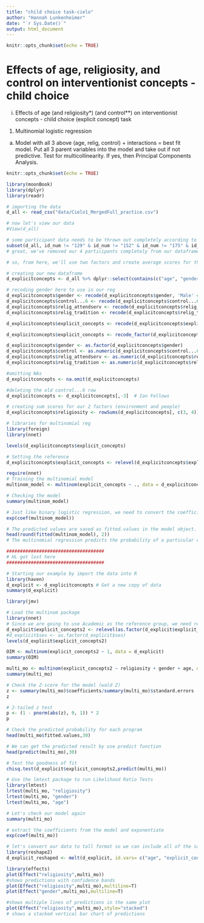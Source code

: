 ```yaml
---
title: "child choice task-cielo"
author: "Hannah Lunkenheimer"
date: "`r Sys.Date()`"
output: html_document
---
```


```r
knitr::opts_chunk$set(echo = TRUE)
```

# Effects of age, religiosity, and control on interventionist concepts - child choice

i.	Effects of age (and religiosity*) (and control**) on interventionist concepts - child choice (explicit concept) task

1.	Multinomial logistic regression
a.	Model with all 3 above (age, relig, control) + interactions = best fit model. Put all 3 parent variables into the model and take out if not predictive. Test for multicollinearity. If yes, then Principal Components Analysis.

```r

knitr::opts_chunk$set(echo = TRUE)

library(moonBook)
library(dplyr)
library(readr)

# importing the data
d_all <- read_csv("data/Cielo1_MergedFull_practice.csv")

# now let's view our data
#View(d_all)

# some participant data needs to be thrown out completely according to the red rows in our CSV file, so let's remove those participants completely here (ID 129, 152, 175, and 277)
subset(d_all, id_num != "129" & id_num != "152" & id_num != "175" & id_num != "277")
# great, we've removed our 4 participants completely from our dataframe d_all and now have all of the participants we can use for analyses

```

```r
# so, from here, we'll use two factors and create average scores for them

# creating our new dataframe
d_explicitconcepts <- d_all %>% dplyr::select(contains(c("age", "gender", "control...6", "relig_attendserv", "relig_tradition", "explicit_concepts")))

# recoding gender here to use in our reg
d_explicitconcepts$gender <- recode(d_explicitconcepts$gender, 'Male' = 1, 'Female'=2)
d_explicitconcepts$control...6 <- recode(d_explicitconcepts$control...6, 'Really Disagree' = 1, 'Disagree'=2, 'Kind of Disagree' = 3, 'Kind of Agree' = 4, 'Agree' = 5, 'Really Agree' = 6)
d_explicitconcepts$relig_attendserv <- recode(d_explicitconcepts$relig_attendserv, 'Never' = 1, 'Less than once a year'=2, 'A few times a year' = 3, 'A few times a month' = 4, 'A few times a week' = 5, 'Daily' = 6)
d_explicitconcepts$relig_tradition <- recode(d_explicitconcepts$relig_tradition, 'Not at all important' = 1, 'Minimally important'=2, 'Moderately important' = 3, 'Very important' = 4)

d_explicitconcepts$explicit_concepts <- recode(d_explicitconcepts$explicit_concepts, "Jordan, who says God doesn't really make things happen in people's lives." = "Jordan, who says God doesn't really make things happen in people's lives.", "Riley, who says God makes things happen in people's lives, but only at special times." = "Riley, who says God makes things happen in people's lives, but only at special times.", "Riley, who says God makes things happen in people's lives, but only special times." = "Riley, who says God makes things happen in people's lives, but only at special times.", "Sam, who says God makes things happen in people's lives, almost every day." = "Sam, who says God makes things happen in people's lives, almost every day.")

d_explicitconcepts$explicit_concepts <- recode_factor(d_explicitconcepts$explicit_concepts, "Jordan, who says God doesn't really make things happen in people's lives." = "Jordan", "Riley, who says God makes things happen in people's lives, but only at special times." = "Riley", "Riley, who says God makes things happen in people's lives, but only special times" = "Riley", "Sam, who says God makes things happen in people's lives, almost every day." = "Sam")

d_explicitconcepts$gender <- as.factor(d_explicitconcepts$gender)
d_explicitconcepts$control <- as.numeric(d_explicitconcepts$control...6)
d_explicitconcepts$relig_attendserv <- as.numeric(d_explicitconcepts$relig_attendserv)
d_explicitconcepts$relig_tradition <- as.numeric(d_explicitconcepts$relig_tradition)

#omitting NAs
d_explicitconcepts <- na.omit(d_explicitconcepts)

#deleting the old control...6 row
d_explicitconcepts <- d_explicitconcepts[,-3]  # Ian Fellows

# creating sum scores for our 2 factors (environment and people)
d_explicitconcepts$religiosity <- rowSums(d_explicitconcepts[, c(3, 4)]/2)
```

```r
# libraries for multinomial reg
library(foreign)
library(nnet)

levels(d_explicitconcepts$explicit_concepts)

# Setting the reference
d_explicitconcepts$explicit_concepts <- relevel(d_explicitconcepts$explicit_concepts, ref = "Jordan")

require(nnet)
# Training the multinomial model
multinom_model <- multinom(explicit_concepts ~ ., data = d_explicitconcepts)

# Checking the model
summary(multinom_model)

# Just like binary logistic regression, we need to convert the coefficients to odds by taking the exponential of the coefficients.
exp(coef(multinom_model))

# The predicted values are saved as fitted.values in the model object. Let’s see the top 6 observations.
head(round(fitted(multinom_model), 2))
# The multinomial regression predicts the probability of a particular observation to be part of the said level. This is what we are seeing in the above table. Columns represent the classification levels and rows represent the observations.

####################################
# HL got lost here 
####################################

```

```r
# Starting our example by import the data into R
library(haven)
d_explicit <- d_explicitconcepts # Get a new copy of data
summary(d_explicit)

library(jmv)

# Load the multinom package
library(nnet)
# Since we are going to use Academic as the reference group, we need relevel the group.
d_explicit$explicit_concepts2 <- relevel(as.factor(d_explicit$explicit_concepts), ref = "Jordan")
#d_explicit$ses <- as.factor(d_explicit$ses)
levels(d_explicit$explicit_concepts2)

OIM <- multinom(explicit_concepts2 ~ 1, data = d_explicit)
summary(OIM)

multi_mo <- multinom(explicit_concepts2 ~ religiosity + gender + age, data = d_explicit,model=TRUE)
summary(multi_mo)

# Check the Z-score for the model (wald Z)
z <- summary(multi_mo)$coefficients/summary(multi_mo)$standard.errors
z

# 2-tailed z test
p <- (1 - pnorm(abs(z), 0, 1)) * 2
p

# Check the predicted probability for each program
head(multi_mo$fitted.values,30)

# We can get the predicted result by use predict function
head(predict(multi_mo),30)

# Test the goodness of fit
chisq.test(d_explicit$explicit_concepts2,predict(multi_mo))

# Use the lmtest package to run Likelihood Ratio Tests
library(lmtest)
lrtest(multi_mo, "religiosity") 
lrtest(multi_mo, "gender") 
lrtest(multi_mo, "age") 

# Let's check our model again
summary(multi_mo)

# extract the coefficients from the model and exponentiate
exp(coef(multi_mo))
```
```r
# let's convert our data to tall format so we can include all of the same plots on the same figure
library(reshape2)
d_explicit_reshaped <- melt(d_explicit, id.vars= c("age", "explicit_concepts2"))

library(effects)
plot(Effect("religiosity",multi_mo))
#shows predictions with confidence bands
plot(Effect("religiosity",multi_mo),multiline=T)
plot(Effect("gender",multi_mo),multiline=T)

#shows multiple lines of predictions in the same plot
plot(Effect("religiosity",multi_mo),style="stacked")
# shows a stacked vertical bar chart of predictions
```


